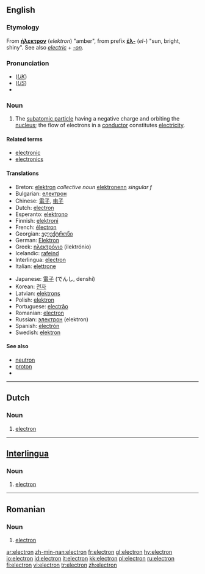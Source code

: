 {{wikipedia}}
==English==

===Etymology===
From {{AGr.}} '''[[ήλεκτρον]]''' (''elektron'') "amber", from prefix '''[[έλ-]]''' (''el-'') "sun, bright, shiny".
See also ''[[electric]]'' + ''[[-on]]''.

===Pronunciation===
*(''[[Received Pronunciation|UK]]'') {{IPA|/ɪˈlɛktɹɒn/}}
*(''[[General American|US]]'') {{IPA|/ɪˈlɛktɹɑn/}}
*{{audio|en-us-electron.ogg|Audio (US)}}

===Noun===
{{en-noun}}

# {{particles}} The [[subatomic particle]] having a negative charge and orbiting the [[nucleus]]; the flow of electrons in a [[conductor]] constitutes [[electricity]].

====Related terms====
*[[electronic]]
*[[electronics]]

====Translations====
{{trans-top|the negatively charged subatomic particles that orbit atoms}}
*Breton: [[elektron]] ''collective noun'' [[elektronenn]] ''singular f''
*Bulgarian: [[електрон]] {{m}}
*Chinese: [[電子]], [[电子]]
*Dutch: [[#Dutch|electron]] {{n}}
*Esperanto: [[elektrono]]
*Finnish: [[elektroni]]
*French: [[électron]] {{m}}
*Georgian: [[ელექტრონი]]
*German: [[Elektron]] {{n}}
*Greek: [[ηλεκτρόνιο]] {{n}} (ilektrónio)
*Icelandic: [[rafeind]] {{f}}
*Interlingua: [[#Interlingua|electron]]
*Italian: [[elettrone]] {{m}}
{{trans-mid}}
*Japanese: [[電子]] (でんし, denshi)
*Korean: [[전자]]
*Latvian: [[elektrons]] {{m}}
*Polish: [[elektron]] {{m}}
*Portuguese: [[electrão]] {{m}}
*Romanian: [[#Romanian|electron]] {{m}}
*Russian: [[электрон]] {{m}} (elektron)
*Spanish: [[electrón]] {{m}}
*Swedish: [[elektron]] {{c}}
{{trans-bottom}}

====See also====
*[[neutron]]
*[[proton]]
*{{pedialite|Electron}}

----

==Dutch==

===Noun===
{{nl-noun|g=n}}

# [[#English|electron]]

----

==[[Interlingua]]==

===Noun===
{{infl|ia|noun}}

# [[#English|electron]]

----

==Romanian==

===Noun===
{{ro-noun|gend=m}}

# [[#English|electron]]

[[ar:electron]]
[[zh-min-nan:electron]]
[[fr:electron]]
[[gl:electron]]
[[hy:electron]]
[[io:electron]]
[[id:electron]]
[[it:electron]]
[[kk:electron]]
[[pl:electron]]
[[ru:electron]]
[[fi:electron]]
[[vi:electron]]
[[tr:electron]]
[[zh:electron]]